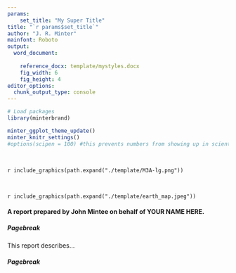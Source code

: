 ```yaml
---
params: 
    set_title: "My Super Title"
title: "`r params$set_title`"
author: "J. R. Minter"
mainfont: Roboto
output:
  word_document:
      
    reference_docx: template/mystyles.docx
    fig_width: 6
    fig_height: 4
editor_options: 
  chunk_output_type: console
---
```


```r
# Load packages 
library(minterbrand) 

minter_ggplot_theme_update()
minter_knitr_settings()
#options(scipen = 100) #this prevents numbers from showing up in scientific notation

```

<br>

`r include_graphics(path.expand("./template/M3A-lg.png"))`

<br>

`r include_graphics(path.expand("./template/earth_map.jpeg"))`


#### A report prepared by John Mintee on behalf of **YOUR NAME HERE**.

##### Pagebreak

This report describes...


##### Pagebreak



